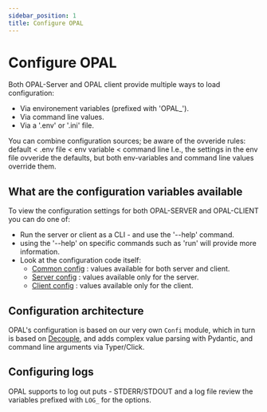 ```yaml
---
sidebar_position: 1
title: Configure OPAL
---
```


# Configure OPAL
Both OPAL-Server and OPAL client provide multiple ways to load configuration:
 - Via environement variables (prefixed with 'OPAL_').
 - Via command line values.
 - Via a '.env' or '.ini' file.

You can combine configuration sources; be aware of the ovveride rules:
default < .env file < env variable < command line
I.e., the settings in the env file ovveride the defaults, but both env-variables and command line values override them.

## What are the configuration variables available
To view the configuration settings for both OPAL-SERVER and OPAL-CLIENT you can do one of:
  - Run the server or client as a CLI - and use the '--help' command.
   - using the '--help' on specific commands such as 'run' will provide more information.
  - Look at the configuration code itself:
    - [Common config](https://github.com/permitio/opal/blob/master/packages/opal-common/opal_common/config.py) : values available for both server and client.
    - [Server config](https://github.com/permitio/opal/blob/master/packages/opal-server/opal_server/config.py) : values available only for the server.
    - [Client config](https://github.com/permitio/opal/blob/master/packages/opal-client/opal_client/config.py) : values available only for the client.

## Configuration architecture
OPAL's configuration is based on our very own `Confi` module, which in turn is based on [Decouple](https://pypi.org/project/python-decouple/), and adds complex value parsing with Pydantic, and command line arguments via Typer/Click.


## Configuring logs
OPAL supports to log out puts - STDERR/STDOUT and a log file review the variables prefixed with `LOG_` for the options.
